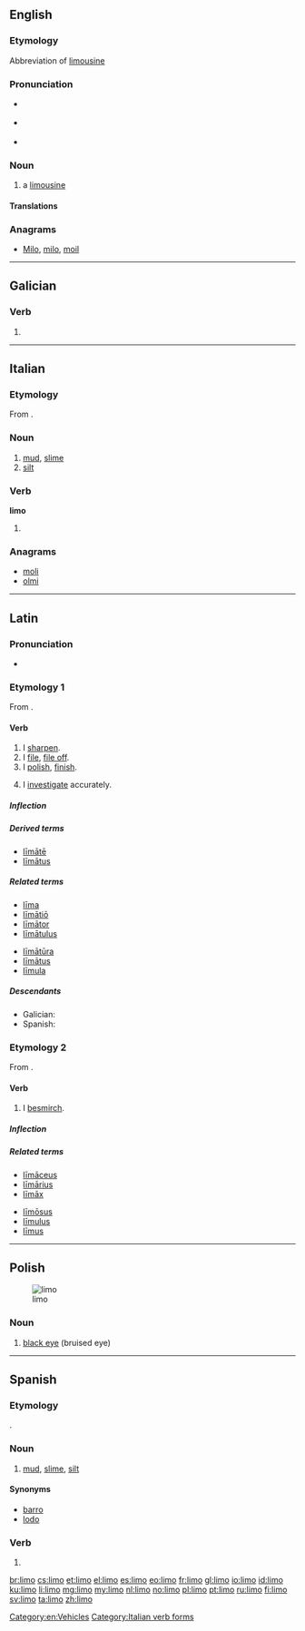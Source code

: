 {{also|Limo|limò|limó}}
==English==

===Etymology===
Abbreviation of [[limousine]]

===Pronunciation===
* {{a|UK}} {{IPA|/ˈlɪ.məʊ/}}
* {{a|US}} {{IPA|/ˈlɪ.moʊ/}}
* {{rhymes|ɪməʊ}}

===Noun===
{{en-noun}}

# {{slang}} a [[limousine]]

====Translations====
{{trans-see|limousine}}

===Anagrams===
* [[Milo#English|Milo]], [[milo#English|milo]], [[moil#English|moil]]

[[Category:en:Vehicles]]

----

==Galician==

===Verb===
{{gl-verb-form}}

# {{conjugation of|[[limar#Galician|limar]]||1|s|pres|ind}}

----

==Italian==

===Etymology===
From {{etyl|la|it}} {{term|limus|lang=la}}.

===Noun===
{{it-noun|lim|m|o|i}}

# [[mud]], [[slime]]
# [[silt]]

===Verb===
'''limo'''

# {{conjugation of|limare||1|s|pres|ind|lang=it}}

===Anagrams===
* [[moli#Italian|moli]]
* [[olmi#Italian|olmi]]

[[Category:Italian verb forms]]

----

==Latin==

===Pronunciation===
* {{a|Classical}} {{IPA|/ˈliː.moː/|lang=la}}

===Etymology 1===
From {{term|lima|līma|a file, rasp|lang=la}}.

====Verb====
{{la-verb|limo|līmō|limare|līmāre|limavi|līmāvī|limatum|līmātum}}

# I [[sharpen]].
# I [[file]], [[file off]].
# I [[polish]], [[finish]].
# {{figuratively}} I [[investigate]] accurately.

=====Inflection=====
{{la-conj-1st|līm|līmāv|līmāt|11=lim|22=limav|33=limat}}

=====Derived terms=====
* [[limate|līmātē]]
* [[limatus|līmātus]]

=====Related terms=====
{{top2}}
* [[lima#Latin|līma]]
* [[limatio|līmātiō]]
* [[limator|līmātor]]
* [[limatulus|līmātulus]]
{{mid2}}
* [[limatura|līmātūra]]
* [[limatus|līmātus]]
* [[limula|līmula]]
{{bottom}}

=====Descendants=====
* Galician: {{l|gl|limar}}
* Spanish: {{l|es|limar}}

===Etymology 2===
From {{term|limus|līmus|sidelong, askance|lang=la}}.

====Verb====
{{la-verb|limo|līmō|limare|līmāre|limavi|līmāvī|limatum|līmātum}}

# I [[besmirch]].

=====Inflection=====
{{la-conj-1st-nopass|līm|līmāv|līmāt|11=lim|22=limav|33=limat}}

=====Related terms=====
{{top2}}
* [[limaceus|līmāceus]]
* [[limarius|līmārius]]
* [[limax|līmāx]]
{{mid2}}
* [[limosus|līmōsus]]
* [[limulus|līmulus]]
* [[limus|līmus]]
{{bottom}}

----

==Polish==
[[Image:Black eye 2.jpg|thumb|limo]]

===Noun===
{{pl-noun|n}}

# [[black eye]] (bruised eye)

{{tbot entry|Polish|black eye|2009|October|pl}}

----

==Spanish==

===Etymology===
{{etyl|la|es}} {{term|limus|lang=la}}.

===Noun===
{{es-noun-m}}

# [[mud]], [[slime]], [[silt]]

====Synonyms====
* [[barro]] {{m}}
* [[lodo]] {{m}}

===Verb===
{{es-verb-form|limar}}

# {{es-verb form of|ending=ar|mood=indicative|tense=present|pers=1|number=singular|[[limar]]}}

[[br:limo]]
[[cs:limo]]
[[et:limo]]
[[el:limo]]
[[es:limo]]
[[eo:limo]]
[[fr:limo]]
[[gl:limo]]
[[io:limo]]
[[id:limo]]
[[ku:limo]]
[[li:limo]]
[[mg:limo]]
[[my:limo]]
[[nl:limo]]
[[no:limo]]
[[pl:limo]]
[[pt:limo]]
[[ru:limo]]
[[fi:limo]]
[[sv:limo]]
[[ta:limo]]
[[zh:limo]]